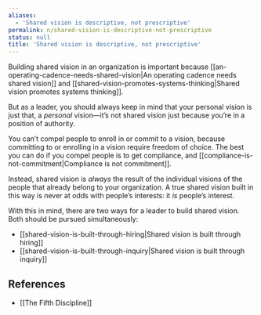 ```yaml
---
aliases:
  - 'Shared vision is descriptive, not prescriptive'
permalink: n/shared-vision-is-descriptive-not-prescriptive
status: null
title: 'Shared vision is descriptive, not prescriptive'
---
```

Building shared vision in an organization is important because [[an-operating-cadence-needs-shared-vision|An operating cadence needs shared vision]] and [[shared-vision-promotes-systems-thinking|Shared vision promotes systems thinking]].

But as a leader, you should always keep in mind that your personal vision is just that, a _personal_ vision—it’s not shared vision just because you’re in a position of authority.

You can’t compel people to enroll in or commit to a vision, because committing to or enrolling in a vision require freedom of choice. The best you can do if you compel people is to get compliance, and [[compliance-is-not-commitment|Compliance is not commitment]].

Instead, shared vision is _always_ the result of the individual visions of the people that already belong to your organization. A true shared vision built in this way is never at odds with people’s interests: it _is_ people’s interest.

With this in mind, there are two ways for a leader to build shared vision. Both should be pursued simultaneously:

- [[shared-vision-is-built-through-hiring|Shared vision is built through hiring]]
- [[shared-vision-is-built-through-inquiry|Shared vision is built through inquiry]]

## References

- [[The Fifth Discipline]]
